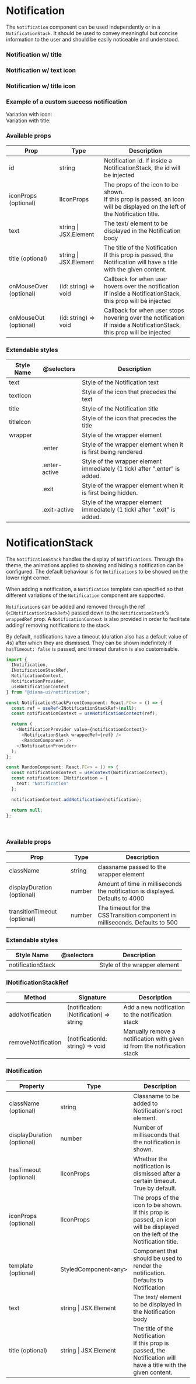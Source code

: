 
<Meta title="Components| Notification" />

# Notification

The `Notification` component can be used independently or in a `NotificationStack`. It should be used to convey meaningful but concise information to the user and should be easily noticeable and understood.

<Preview>
  <Story name="Notification">
    <Notification id="id" text="Lorem ipsum dolor sit amet, consectetur adipiscing elit." />
  </Story>
</Preview>

### Notification w/ title

<Preview>
  <Story name="Notification with title">
    <Notification
      id="id"
      title="Title"
      text="Lorem ipsum dolor sit amet, consectetur adipiscing elit."
    />
  </Story>
</Preview>

### Notification w/ text icon

<Preview>
  <Story name="Notification with text icon">
    <Notification id="id" iconProps={{ name: "add" }} text="Something good happened!" />
  </Story>
</Preview>

### Notification w/ title icon

<Preview>
  <Story name="Notification with title icon">
    <Notification
      id="id"
      iconProps={{ name: "add" }}
      title="Title"
      text="Something good happened!"
    />
  </Story>
</Preview>

### Example of a custom success notification

<Preview>
  <Story name="Custom notification example">
    <div style={{ display: "flex ", flexDirection: "column" }}>
      Variation with icon:
      <SuccessNotification
        id="id"
        iconProps={{ name: "check" }}
        title="Title"
        text="Something good happened!"
      />
      <br />
      Variation with title:
      <SuccessNotification id="id" title="Success!" text="Something good happened!" />
    </div>
  </Story>
</Preview>

### Available props

<table width="100%">
  <thead>
    <tr>
      <th>Prop</th>
      <th>Type</th>
      <th>Description</th>
    </tr>
  </thead>
  <tbody>
    <tr>
      <td>id</td>
      <td>string</td>
      <td>Notification id. If inside a NotificationStack, the id will be injected</td>
    </tr>
    <tr>
      <td>iconProps (optional)</td>
      <td>IIconProps</td>
      <td>
        The props of the icon to be shown.
        <br />
        If this prop is passed, an icon will be displayed on the left of the Notification title.
      </td>
    </tr>
    <tr>
      <td>text</td>
      <td>string | JSX.Element</td>
      <td>The text/ element to be displayed in the Notification body</td>
    </tr>
    <tr>
      <td>title (optional)</td>
      <td>string | JSX.Element</td>
      <td>
        The title of the Notification
        <br />
        If this prop is passed, the Notification will have a title with the given content.
      </td>
    </tr>
    <tr>
      <td>onMouseOver (optional)</td>
      <td>(id: string) => void</td>
      <td>
        Callback for when user hovers over the notification
        <br />
        If inside a NotificationStack, this prop will be injected
      </td>
    </tr>
    <tr>
      <td>onMouseOut (optional)</td>
      <td>(id: string) => void</td>
      <td>
        Callback for when user stops hovering over the notification
        <br />
        If inside a NotificationStack, this prop will be injected
      </td>
    </tr>
  </tbody>
</table>

### Extendable styles

<table width="100%">
  <thead>
    <tr>
      <th>Style Name</th>
      <th>@selectors</th>
      <th>Description</th>
    </tr>
  </thead>
  <tbody>
    <tr>
      <td>text</td>
      <td></td>
      <td>Style of the Notification text</td>
    </tr>
    <tr>
      <td>textIcon</td>
      <td></td>
      <td>Style of the icon that precedes the text</td>
    </tr>
    <tr>
      <td>title</td>
      <td></td>
      <td>Style of the Notification title</td>
    </tr>
    <tr>
      <td>titleIcon</td>
      <td></td>
      <td>Style of the icon that precedes the title</td>
    </tr>
    <tr>
      <td>wrapper</td>
      <td></td>
      <td>Style of the wrapper element</td>
    </tr>
    <tr>
      <td></td>
      <td>.enter</td>
      <td>Style of the wrapper element when it is first being rendered</td>
    </tr>
    <tr>
      <td></td>
      <td>.enter-active</td>
      <td>Style of the wrapper element immediately (1 tick) after ".enter" is added.</td>
    </tr>
    <tr>
      <td></td>
      <td>.exit</td>
      <td>Style of the wrapper element when it is first being hidden.</td>
    </tr>
    <tr>
      <td></td>
      <td>.exit-active</td>
      <td>Style of the wrapper element immediately (1 tick) after ".exit" is added.</td>
    </tr>
  </tbody>
</table>

# NotificationStack

The `NotificationStack` handles the display of `Notification`s. Through the theme, the animations applied to showing and hiding a notification can be configured.
The default behaviour is for `Notification`s to be showed on the lower right corner.

When adding a notification, a `Notification` template can specified so that different variations of the `Notification` component are supported.

`Notification`s can be added and removed through the ref (`<INotificationStackRef>`) passed down to the `NotificationStack`'s `wrappedRef` prop.
A `NotificationContext` is also provided in order to facilitate adding/ removing notifications to the stack.

By default, notifications have a timeout (duration also has a default value of 4s) after which they are dismissed.
They can be shown indefinitely if `hasTimeout: false` is passed, and timeout duration is also customisable.

```typescript
import {
  INotification,
  INotificationStackRef,
  NotificationContext,
  NotificationProvider,
  useNotificationContext
} from "@diana-ui/notification";

const NotificationStackParentComponent: React.FC<> = () => {
  const ref = useRef<INotificationStackRef>(null);
  const notificationContext = useNotificationContext(ref);

  return (
    <NotificationProvider value={notificationContext}>
      <NotificationStack wrappedRef={ref} />
      <RandomComponent />
    </NotificationProvider>
  );
};

const RandomComponent: React.FC<> = () => {
  const notificationContext = useContext(NotificationContext);
  const notification: INotification = {
    text: "Notification"
  };

  notificationContext.addNotification(notification);

  return null;
};
```

<Story name="NotificationStack">
  <NotificationStackExample style={{ marginBottom: "16px" }} />
</Story>

<br />

### Available props

<table width="100%">
  <thead>
    <tr>
      <th>Prop</th>
      <th>Type</th>
      <th>Description</th>
    </tr>
  </thead>
  <tbody>
    <tr>
      <td>className</td>
      <td>string</td>
      <td>classname passed to the wrapper element</td>
    </tr>
    <tr>
      <td>displayDuration (optional)</td>
      <td>number</td>
      <td>Amount of time in milliseconds the notification is displayed. Defaults to 4000</td>
    </tr>
    <tr>
      <td>transitionTimeout (optional)</td>
      <td>number</td>
      <td>The timeout for the CSSTransition component in milliseconds. Defaults to 500</td>
    </tr>
  </tbody>
</table>

### Extendable styles

<table width="100%">
  <thead>
    <tr>
      <th>Style Name</th>
      <th>@selectors</th>
      <th>Description</th>
    </tr>
  </thead>
  <tbody>
    <tr>
      <td>notificationStack</td>
      <td></td>
      <td>Style of the wrapper element</td>
    </tr>
  </tbody>
</table>

### INotificationStackRef

<table width="100%">
  <thead>
    <tr>
      <th>Method</th>
      <th>Signature</th>
      <th>Description</th>
    </tr>
  </thead>
  <tbody>
    <tr>
      <td>addNotification</td>
      <td>(notification: INotification) => string</td>
      <td>Add a new notification to the notification stack</td>
    </tr>
    <tr>
      <td>removeNotification</td>
      <td>(notificationId: string) => void</td>
      <td>Manually remove a notification with given id from the notification stack</td>
    </tr>
  </tbody>
</table>

### INotification

<table width="100%">
  <thead>
    <tr>
      <th>Property</th>
      <th>Type</th>
      <th>Description</th>
    </tr>
  </thead>
  <tbody>
    <tr>
      <td>className (optional)</td>
      <td>string</td>
      <td>Classname to be added to Notification's root element.</td>
    </tr>
    <tr>
      <td>displayDuration (optional)</td>
      <td>number</td>
      <td>Number of milliseconds that the notification is shown.</td>
    </tr>
    <tr>
      <td>hasTimeout (optional)</td>
      <td>IIconProps</td>
      <td>Whether the notification is dismissed after a certain timeout. True by default.</td>
    </tr>
    <tr>
      <td>iconProps (optional)</td>
      <td>IIconProps</td>
      <td>
        The props of the icon to be shown.
        <br />
        If this prop is passed, an icon will be displayed on the left of the Notification title.
      </td>
    </tr>
    <tr>
      <td>template (optional)</td>
      <td>StyledComponent&lt;any&gt;</td>
      <td>Component that should be used to render the notification. Defaults to Notification</td>
    </tr>
    <tr>
      <td>text</td>
      <td>string | JSX.Element</td>
      <td>The text/ element to be displayed in the Notification body</td>
    </tr>
    <tr>
      <td>title (optional)</td>
      <td>string | JSX.Element</td>
      <td>
        The title of the Notification
        <br />
        If this prop is passed, the Notification will have a title with the given content.
      </td>
    </tr>
  </tbody>
</table>
